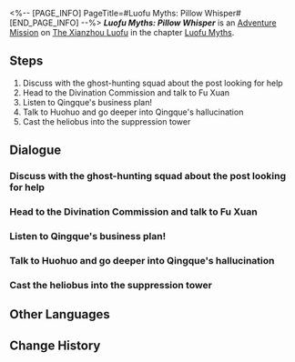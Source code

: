 <%-- [PAGE_INFO]
PageTitle=#Luofu Myths: Pillow Whisper#
[END_PAGE_INFO] --%>
{{Stub|Dialogue.}}
{{Mission Infobox
|id            = 8015155
|title         = 
|image         = <!--Mission Luofu Myths: Pillow Whisper.png-->
|type          = Adventure
|event_name    = 
|chapter       = Luofu Myths
|requirements  = 
|summary       = The Ghostly Grove offers a myriad of uncanny stories, including rumors about the suddenly hardworking Qingque.<br />The only good heliobus is a captured heliobus. The only place they should go is the Suppression Tower in Fyxestroll Garden.
|characters    = Trailblazer
|startLocation = [[The Xianzhou Luofu]] - [[Fyxestroll Garden]]
|world         = The Xianzhou Luofu
|area          = Fyxestroll Garden
|prev          = 
|next          = 
|exp           = 100
|credits       = 5000
|stellarJade   = 20
|other         = {{Card List|Adventure Log*3; Condensed Aether*2; Lost Gold Fragment*2}}
}}
'''''Luofu Myths: Pillow Whisper''''' is an [[Adventure Mission]] on [[The Xianzhou Luofu]] in the chapter [[Luofu Myths]].

==Steps==
# Discuss with the ghost-hunting squad about the post looking for help
# Head to the Divination Commission and talk to Fu Xuan
# Listen to Qingque's business plan!
# Talk to Huohuo and go deeper into Qingque's hallucination
# Cast the heliobus into the suppression tower

<!--
==Gameplay Notes==

--><!--
==Trial Character==

-->
==Dialogue==
{{Stub Dialogue}}
===Discuss with the ghost-hunting squad about the post looking for help===
{{Mission Description|type=adventure|location=Fyxestroll Garden|You and your fellow ghost-hunters browse Ghostly Grove, discussing which rumors and anomalies might be caused by heliobi. Accurately distinguishing them requires 99 percent common sense and one percent intuition &mdash; some call it intuition, some call it psychic powers.}}
{{Dialogue Start}}
:{{tx}}
{{Dialogue End}}

===Head to the Divination Commission and talk to Fu Xuan===
{{Mission Description|type=adventure|location=Divination Commission|update|You arrive at the Divination Commission and meet the one who made the post asking for help, and it is none other than master diviner. She expresses her concerns about the changes occurring in Qingque. Apparently, she has been working diligently, clocking in right on time and leaving not a minute early, and meticulously planning for an (apparently) amazing business plan.}}
{{Dialogue Start}}
:{{tx}}
{{Dialogue End}}

===Listen to Qingque's business plan!===
{{Mission Description|type=adventure|location=Divination Commission|update|What? Qingque has a plan to make everyone rich and famous with her? You're her friend, yet she hasn't even reached out to you? That doesn't seem like something a friend would do. You decide to listen to her entrepreneurial speech.}}
{{Dialogue Start}}
:{{tx}}
{{Dialogue End}}

===Talk to Huohuo and go deeper into Qingque's hallucination===
{{Mission Description|type=adventure|location=<!--to be added-->|update|Qingque is freely informing everyone of her dream to make it big, getting all the diviners in the Commission distracted and eager to have a go themselves. However, you &mdash; or rather, Huohuo and Tail &mdash; have detected a trace of a heliobus' tricks. Your team ring the "Harmonic Chime" and dive deep into the illusion trapping Qingque.}}
{{Dialogue Start}}
:{{tx}}
{{Dialogue End}}

===Cast the heliobus into the suppression tower===
{{Mission Description|type=adventure|location=Fyxestroll Garden|update|The only good heliobus is a captured heliobus. The only place they should go is the Suppression Towers in Fyxestroll Garden.}}
{{Dialogue Start}}
:{{tx}}
{{Dialogue End}}

==Other Languages==
{{Other Languages
|en   = Luofu Myths: Pillow Whisper
|zhs  = 罗浮异闻•枕中记
|zht  = 羅浮異聞•枕中記
|ja   = 羅浮異聞・夢の中
|ko   = 나부 기문•침중기
|es   = Leyendas urbanas del Luofu: Recuerdos de la almohada
|fr   = Mythes du Luofu&nbsp;: Chuchotement d'oreiller
|ru   = Городские легенды Лофу: Записи из подушки
|th   = ตำนานพิศวงเมือง Luofu: บันทึกใต้หมอน
|vi   = Kỳ Bí Luofu - Lời Thì Thầm Của Gối
|de   = Legenden der Luofu: Die Welt auf einem Kissen
|id   = Legenda Urban Luofu: Cerita Indah di Balik Bantal
|pt   = Lendas do Luofu: Sussurros do Travesseiro
}}

==Change History==
{{Change History|1.5}}
